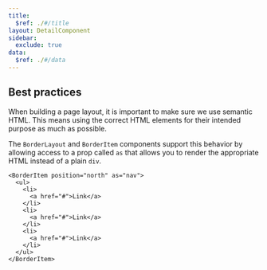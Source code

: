 ```yaml
---
title:
  $ref: ./#/title
layout: DetailComponent
sidebar:
  exclude: true
data:
  $ref: ./#/data
---
```


## Best practices

When building a page layout, it is important to make sure we use semantic HTML. This means using the correct HTML elements for their intended purpose as much as possible.

The `BorderLayout` and `BorderItem` components support this behavior by allowing access to a prop called `as` that allows you to render the appropriate HTML instead of a plain `div`.

```tsx
<BorderItem position="north" as="nav">
  <ul>
    <li>
      <a href="#">Link</a>
    </li>
    <li>
      <a href="#">Link</a>
    </li>
    <li>
      <a href="#">Link</a>
    </li>
  </ul>
</BorderItem>
```
